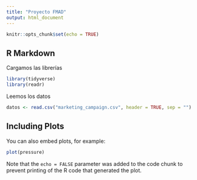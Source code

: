 ```yaml
---
title: "Proyecto FMAD"
output: html_document
---
```


```r
knitr::opts_chunk$set(echo = TRUE)
```

## R Markdown

Cargamos las librerías
```r
library(tidyverse)
library(readr)

```

Leemos los datos
```r
datos <- read.csv("marketing_campaign.csv", header = TRUE, sep = "")
```



## Including Plots

You can also embed plots, for example:

```r
plot(pressure)
```

Note that the `echo = FALSE` parameter was added to the code chunk to prevent printing of the R code that generated the plot.
